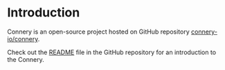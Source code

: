 # Introduction

Connery is an open-source project hosted on GitHub repository [connery-io/connery](https://github.com/connery-io/connery).

Check out the [README](https://github.com/connery-io/connery#readme) file in the GitHub repository for an introduction to the Connery.
